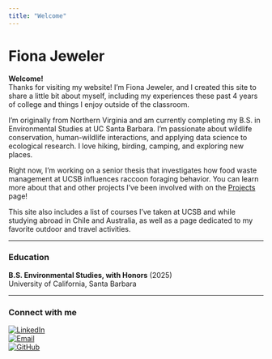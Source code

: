 ```yaml
---
title: "Welcome"
---
```


# Fiona Jeweler

**Welcome!**\
Thanks for visiting my website! I'm Fiona Jeweler, and I created this site to share a little bit about myself, including my experiences these past 4 years of college and things I enjoy outside of the classroom.

I’m originally from Northern Virginia and am currently completing my B.S. in Environmental Studies at UC Santa Barbara. I'm passionate about wildlife conservation, human-wildlife interactions, and applying data science to ecological research. I love hiking, birding, camping, and exploring new places.

Right now, I’m working on a senior thesis that investigates how food waste management at UCSB influences raccoon foraging behavior. You can learn more about that and other projects I've been involved with on the [Projects](projects.qmd) page!

This site also includes a list of courses I’ve taken at UCSB and while studying abroad in Chile and Australia, as well as a page dedicated to my favorite outdoor and travel activities.

------------------------------------------------------------------------

### Education

**B.S. Environmental Studies, with Honors** (2025)\
University of California, Santa Barbara

------------------------------------------------------------------------

### Connect with me

[![LinkedIn](https://img.shields.io/badge/LinkedIn-Connect-blue?logo=linkedin)](https://www.linkedin.com/in/fiona-jeweler-981449249/)\
[![Email](https://img.shields.io/badge/Email-Contact-red?logo=gmail)](mailto:fionaejeweler@gmail.com)\
[![GitHub](https://img.shields.io/badge/GitHub-Portfolio-black?logo=github)](https://github.com/fionajeweler1)
